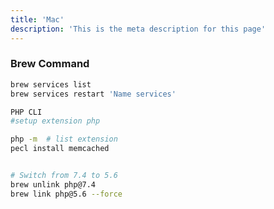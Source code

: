 ```yaml
---
title: 'Mac'
description: 'This is the meta description for this page'
---
```



### Brew Command
```bash
brew services list 
brew services restart 'Name services'
```


```bash
PHP CLI
#setup extension php

php -m  # list extension
pecl install memcached


# Switch from 7.4 to 5.6
brew unlink php@7.4
brew link php@5.6 --force
```



